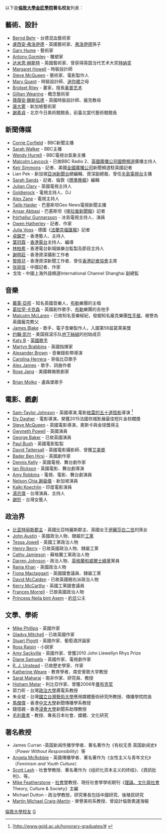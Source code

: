 以下是'''[[倫敦大學金匠學院|倫敦大學金匠學院]]著名校友'''列表：

==藝術、設計==
*[http://en.wikipedia.org/wiki/Bernd_Behr Bernd Behr] {{Wayback|url=http://en.wikipedia.org/wiki/Bernd_Behr |date=20200411003205 }} - 台德混血藝術家
*[[盧西安·弗洛伊德|盧西安·弗洛伊德]] - 英國藝術家、[[弗洛伊德|弗洛伊德]]孫子
*[http://en.wikipedia.org/wiki/Gary_Hume Gary Hume] {{Wayback|url=http://en.wikipedia.org/wiki/Gary_Hume |date=20201106232827 }} - 藝術家
*[http://en.wikipedia.org/wiki/Antony_Gormley Antony Gormley] {{Wayback|url=http://en.wikipedia.org/wiki/Antony_Gormley |date=20201208100656 }}- 雕塑家
*[[达米恩·赫斯特|达米恩·赫斯特]] - 英國藝術家、曾获得英国当代艺术大奖[[特纳奖|特纳奖]]
*[http://en.wikipedia.org/wiki/Margaret_Howell Margaret Howell] {{Wayback|url=http://en.wikipedia.org/wiki/Margaret_Howell |date=20160913112629 }} - 時裝設計師
*[[Steve_McQueen_(director)|Steve McQueen]] - 藝術家、電影製作人
*[http://en.wikipedia.org/wiki/Mary_Quant Mary Quant] {{Wayback|url=http://en.wikipedia.org/wiki/Mary_Quant |date=20201108094210 }} - 時裝設計師、[[迷你裙|迷你裙]]之母
*[http://en.wikipedia.org/wiki/Bridget_Riley Bridget Riley] {{Wayback|url=http://en.wikipedia.org/wiki/Bridget_Riley |date=20201106232605 }} - 畫家，擅長[[奥普艺术|奥普艺术]]
*[http://en.wikipedia.org/wiki/Gillian_Wearing Gillian Wearing] {{Wayback|url=http://en.wikipedia.org/wiki/Gillian_Wearing |date=20201106235732 }} - 概念藝術家
*[[薇薇安·魏斯伍德|薇薇安·魏斯伍德]] - 英國時裝設計師、龐克教母
*[http://en.wikipedia.org/wiki/Tang_Da_Wu 唐大雾] {{Wayback|url=http://en.wikipedia.org/wiki/Tang_Da_Wu |date=20190812015330 }} - 新加坡藝術家
*[http://baike.baidu.com/subview/1704860/12086667.htm 謝素貞] - 北京今日美術館館長，前臺北當代藝術館館長

== 新聞傳媒 ==
*[http://en.wikipedia.org/wiki/Corrie_Corfield Corrie Corfield] {{Wayback|url=http://en.wikipedia.org/wiki/Corrie_Corfield |date=20170510131509 }} - BBC新聞主播
*[http://en.wikipedia.org/wiki/Sarah_Walker_(music_broadcaster) Sarah Walker] {{Wayback|url=http://en.wikipedia.org/wiki/Sarah_Walker_(music_broadcaster) |date=20160826073611 }} - BBC主播
*[http://en.wikipedia.org/wiki/Wendy_Hurrell Wendy Hurrell] {{Wayback|url=http://en.wikipedia.org/wiki/Wendy_Hurrell |date=20190906150538 }} - BBC電視台氣象主播
*[http://en.wikipedia.org/wiki/Malcolm_Laycock Malcolm Laycock] {{Wayback|url=http://en.wikipedia.org/wiki/Malcolm_Laycock |date=20170305051700 }} - 已故BBC Radio 2、[[英國廣播公司國際頻道|英國廣播公司國際頻道]]廣播主持人
*[http://en.wikipedia.org/wiki/Keir_Simmons Keir Simmons] {{Wayback|url=http://en.wikipedia.org/wiki/Keir_Simmons |date=20201010201727 }} - 記者、美國[[全國廣播公司|全國廣播公司]]新聞頻道駐英國記者
*Lian Pek - 新加坡[[亞洲新聞台|亞洲新聞台]]總編輯、資深副總裁、曾任[[半島電視台|半島電視台]]主播
*[http://en.wikipedia.org/wiki/Sarah_Sands Sarah Sands] {{Wayback|url=http://en.wikipedia.org/wiki/Sarah_Sands |date=20201005104845 }} - 記者、倫敦《[[標準晚報|標準晚報]]》編輯
*[http://en.wikipedia.org/wiki/Julian_Clary Julian Clary] {{Wayback|url=http://en.wikipedia.org/wiki/Julian_Clary |date=20201111190742 }} - 英國電視主持人
*[http://en.wikipedia.org/wiki/Goldierocks Goldierock] {{Wayback|url=http://en.wikipedia.org/wiki/Goldierocks |date=20201022095707 }} - 電視主持人、DJ
*[http://en.wikipedia.org/wiki/Alex_Zane Alex Zane] {{Wayback|url=http://en.wikipedia.org/wiki/Alex_Zane |date=20201112032517 }} - 電視主持人
*[https://web.archive.org/web/20150623075634/https://en.wikipedia.org/wiki/Talib_Haider Talib Haider] - 巴基斯坦Geo News電視新聞主播
*[http://en.wikipedia.org/wiki/Ansar_Abbasi Ansar Abbasi] {{Wayback|url=http://en.wikipedia.org/wiki/Ansar_Abbasi |date=20201101015250 }} - 巴基斯坦《[[喀拉蚩新聞報|喀拉蚩新聞報]]》記者
*[http://en.wikipedia.org/wiki/%C3%9E%C3%B3rhallur_Gunnarsson Þórhallur Gunnarsson] {{Wayback|url=http://en.wikipedia.org/wiki/%C3%9E%C3%B3rhallur_Gunnarsson |date=20201002231902 }} - 冰島電視主持人、演員
*[http://en.wikipedia.org/wiki/Owen_Hatherley Owen Hatherley] {{Wayback|url=http://en.wikipedia.org/wiki/Owen_Hatherley |date=20200824233254 }} - 記者、作家
*[http://en.wikipedia.org/wiki/Julia_Voss Julia Voss] {{Wayback|url=http://en.wikipedia.org/wiki/Julia_Voss |date=20200916192805 }} - 德國《[[法蘭克福匯報|法蘭克福匯報]]》記者
*[[卓韻芝|卓韻芝]] - 香港藝人、主持人
*[[葉冠霖|葉冠霖]] - [[香港電台|香港電台]]主持人、編導
*[[林柏希|林柏希]] - 香港電台新城娛樂台監製及節目主持人
*[[謝明莊|謝明莊]] - 香港資深攝影工作者
*[[黎佩兒|黎佩兒]] - 香港資深新聞工作者、曾任[[香港記者協會|香港記者協會]]主席
*[[张丽佳|张丽佳]] - 中國記者、作家
* 戈攻 - 中國上海外語頻道International Channel Shanghai 副總監

== 音樂 ==
*[[戴蒙·亞邦|戴蒙·亞邦]] - 知名英國音樂人，[[布勒|布勒]]樂團的主唱
*[[葛拉罕·卡克森|葛拉罕·卡克森]] - 英國創作歌手、[[布勒|布勒]]樂團的吉他手
*[http://en.wikipedia.org/wiki/Malcolm_McLaren Malcolm McLaren] {{Wayback|url=http://en.wikipedia.org/wiki/Malcolm_McLaren |date=20201207233604 }} - 已故知名音樂經紀，發掘知名龐克樂團[[性手槍|性手槍]]，被譽為英國龐克教父
*[[James_Blake|James Blake]] - 歌手，電子音樂製作人，入圍第56屆葛萊美獎
*[[约翰·凯尔|约翰·凯尔]] - 美国摇滚乐队[[地下絲絨|地下絲絨]]的创始成员
*[[Katy_B|Katy B]] - [[英國|英國]][[歌手|歌手]]
*[http://en.wikipedia.org/wiki/Martyn_Brabbins Martyn Brabbins] {{Wayback|url=http://en.wikipedia.org/wiki/Martyn_Brabbins |date=20191130235028 }} - 英國指揮家
*[http://en.wikipedia.org/wiki/Alexander_Brown_(director) Alexander Brown] {{Wayback|url=http://en.wikipedia.org/wiki/Alexander_Brown_(director) |date=20161105204844 }} - 音樂錄影帶導演
*[https://web.archive.org/web/20150623075327/https://en.wikipedia.org/wiki/Carolina_Herrera_(singer) Carolina Herrera] - 哥倫比亞歌手
*[http://en.wikipedia.org/wiki/Alex_James_(musician) Alex James] {{Wayback|url=http://en.wikipedia.org/wiki/Alex_James_(musician) |date=20201121095029 }} - 歌手、詞曲作者
*[http://en.wikipedia.org/wiki/Rose_Jang Rose Jang] {{Wayback|url=http://en.wikipedia.org/wiki/Rose_Jang |date=20181226072949 }} - 美國韓裔歌劇家

*[[Brian_Molko|Brian Molko]] - 盧森堡歌手

== 電影、戲劇 ==
*[http://en.wikipedia.org/wiki/Sam_Taylor-Johnson Sam-Taylor Johnson] {{Wayback|url=http://en.wikipedia.org/wiki/Sam_Taylor-Johnson |date=20201108122403 }} - 英國導演,電影[[格雷的五十道陰影|格雷的五十道陰影]]導演 <ref>[http://www.gold.ac.uk/honorary-graduates/# {{Wayback|url=http://www.gold.ac.uk/honorary-graduates/ |date=20201213075345 }}</ref>
*[http://en.wikipedia.org/wiki/Ely_Dagher Ely Dagher] {{Wayback|url=http://en.wikipedia.org/wiki/Ely_Dagher |date=20200620053549 }} - 電影導演，榮獲2015法國坎城影展最佳短片金棕櫚獎
*[http://en.wikipedia.org/wiki/Steve_McQueen_(director) Steve McQueen] {{Wayback|url=http://en.wikipedia.org/wiki/Steve_McQueen_(director) |date=20201205192515 }} - 英國電影導演，奧斯卡與金球獎得主
*[http://en.wikipedia.org/wiki/Gwyneth_Powell Gwyneth Powell] {{Wayback|url=http://en.wikipedia.org/wiki/Gwyneth_Powell |date=20200729025724 }} - 英國演員
*[http://en.wikipedia.org/wiki/George_Baker_(actor) George Baker] {{Wayback|url=http://en.wikipedia.org/wiki/George_Baker_(actor) |date=20200615151410 }} - 已故英國演員
*[http://en.wikipedia.org/wiki/Paul_Bush_(filmmaker) Paul Bush] {{Wayback|url=http://en.wikipedia.org/wiki/Paul_Bush_(filmmaker) |date=20151019161627 }} - 英國電影監製
*[http://en.wikipedia.org/wiki/David_Tattersall David Tattersall] {{Wayback|url=http://en.wikipedia.org/wiki/David_Tattersall |date=20200611224049 }} - 英國電影攝影師、曾獲[[艾美奬|艾美奬]]
*[http://en.wikipedia.org/wiki/Bader_Ben_Hirsi Bader Ben Hirsi] {{Wayback|url=http://en.wikipedia.org/wiki/Bader_Ben_Hirsi |date=20170114111358 }} - 英國劇作家
*[http://en.wikipedia.org/wiki/Dennis_Kelly Dennis Kelly] {{Wayback|url=http://en.wikipedia.org/wiki/Dennis_Kelly |date=20200922202321 }} - 英國電視、舞台劇作家
*[http://en.wikipedia.org/wiki/Ian_Rickson Ian Rickson] {{Wayback|url=http://en.wikipedia.org/wiki/Ian_Rickson |date=20170102101514 }} - 英國電影、舞台劇導演
*[http://en.wikipedia.org/wiki/Amy_Robbins Amy Robbins] {{Wayback|url=http://en.wikipedia.org/wiki/Amy_Robbins |date=20181130042227 }} - 電視、電影、舞台劇演員
*[http://en.wikipedia.org/wiki/Nelson_Chia Nelson Chia 謝燊傑] {{Wayback|url=http://en.wikipedia.org/wiki/Nelson_Chia |date=20200809102257 }} - 新加坡演員
*[http://en.wikipedia.org/wiki/Kalki_Koechlin Kalki Koechlin] {{Wayback|url=http://en.wikipedia.org/wiki/Kalki_Koechlin |date=20201209165926 }} - 印度電影演員
*[[湯志偉|湯志偉]] - 台灣演員、主持人
*[[謝忻|謝忻]] - 台灣女藝人

== 政治界 ==
*[[比亚特丽斯郡主_(约克)|比亚特丽斯郡主]] - 英國比亞特麗斯郡主、英國女王[[伊麗莎白二世|伊麗莎白二世]]的孫女
*[http://en.wikipedia.org/wiki/John_Austin_(politician) John Austin] {{Wayback|url=http://en.wikipedia.org/wiki/John_Austin_(politician) |date=20200925045728 }} - 英國政治人物、隸屬於[[工黨|工黨]]
*[http://en.wikipedia.org/wiki/Tessa_Jowell Tessa Jowell] {{Wayback|url=http://en.wikipedia.org/wiki/Tessa_Jowell |date=20201114002840 }} - 英國工黨政治人物
*[http://en.wikipedia.org/wiki/Henry_Berry_(politician) Henry Berry] {{Wayback|url=http://en.wikipedia.org/wiki/Henry_Berry_(politician) |date=20161021135640 }} - 已故英國政治人物、隸屬工黨
*[http://en.wikipedia.org/wiki/Cathy_Jamieson Cathy Jamieson] {{Wayback|url=http://en.wikipedia.org/wiki/Cathy_Jamieson |date=20200526010832 }} - 蘇格蘭工黨政治人物
*[http://en.wikipedia.org/wiki/Darren_Johnson Darren Johnson] {{Wayback|url=http://en.wikipedia.org/wiki/Darren_Johnson |date=20200102180631 }} - 政治人物、[[英格蘭和威爾士綠黨|英格蘭和威爾士綠黨]]黨員
*[https://web.archive.org/web/20121127213136/http://en.wikipedia.org/wiki/Rania_Khan Rania Khan] - 英國政治人物
*[http://en.wikipedia.org/wiki/Fiona_Mactaggart Fiona Mactaggart] {{Wayback|url=http://en.wikipedia.org/wiki/Fiona_Mactaggart |date=20200103025722 }} - 英國國會議員、隸屬工黨
*[http://en.wikipedia.org/wiki/David_McCalden David McCalden] {{Wayback|url=http://en.wikipedia.org/wiki/David_McCalden |date=20201111235100 }} - 已故英國極右派政治人物
*[http://en.wikipedia.org/wiki/Kerry_McCarthy Kerry McCarthy] {{Wayback|url=http://en.wikipedia.org/wiki/Kerry_McCarthy |date=20201104020055 }} - 英國工黨國會議員
*[http://en.wikipedia.org/wiki/Frances_Morrell Frances Morrell] {{Wayback|url=http://en.wikipedia.org/wiki/Frances_Morrell |date=20170314154107 }} - 已故英國政治人物
*[http://en.wikipedia.org/wiki/Princess_Nejla_bint_Asem Princess Nejla bint Asem] {{Wayback|url=http://en.wikipedia.org/wiki/Princess_Nejla_bint_Asem |date=20170630040349 }} - [[約旦|約旦]]公主

== 文學、學術==
*[http://en.wikipedia.org/wiki/Mike_Phillips_(writer) Mike Phillips] {{Wayback|url=http://en.wikipedia.org/wiki/Mike_Phillips_(writer) |date=20190122023014 }} - 英國作家
*[http://en.wikipedia.org/wiki/Gladys_Mitchell Gladys Mitchell] {{Wayback|url=http://en.wikipedia.org/wiki/Gladys_Mitchell |date=20161226073741 }} - 已故英國作家
*[http://en.wikipedia.org/wiki/Stuart_Pigott Stuart Pigott] {{Wayback|url=http://en.wikipedia.org/wiki/Stuart_Pigott |date=20160827192527 }} - 英國作家、葡萄酒評論家
*[http://en.wikipedia.org/wiki/Ross_Raisin Ross Raisin] {{Wayback|url=http://en.wikipedia.org/wiki/Ross_Raisin |date=20160512221213 }} - 小說家
*[http://en.wikipedia.org/wiki/Amy_Sackville Amy Sackville] {{Wayback|url=http://en.wikipedia.org/wiki/Amy_Sackville |date=20170429095827 }} - 英國作家、曾獲2010 John Llewellyn Rhys Prize
*[http://en.wikipedia.org/wiki/Diane_Samuels Diane Samuels] {{Wayback|url=http://en.wikipedia.org/wiki/Diane_Samuels |date=20161118192417 }} - 英國作家、電視劇作家
*[http://en.wikipedia.org/wiki/R._J._Unstead R. J. Unstead] {{Wayback|url=http://en.wikipedia.org/wiki/R._J._Unstead |date=20190331171729 }} - 已故歷史學家、作家
*[http://en.wikipedia.org/wiki/Katherine_Weare Katherine Weare] {{Wayback|url=http://en.wikipedia.org/wiki/Katherine_Weare |date=20160923114715 }} - 教育學者、南安普敦大学教授
*[http://en.wikipedia.org/wiki/Sarat_Maharaj Sarat Maharaj] {{Wayback|url=http://en.wikipedia.org/wiki/Sarat_Maharaj |date=20160922122632 }} - 南非作家、研究員、教授
*[http://en.wikipedia.org/wiki/Hisham_Matar Hisham Matar] {{Wayback|url=http://en.wikipedia.org/wiki/Hisham_Matar |date=20201117173654 }} - 利比亞作家、曾獲2006年[[曼布克奖|曼布克奖]]
*郭力昕 - 台灣[[政治大學|政治大學]]廣電系教授
*朱全斌 - 台灣[[國立台灣藝術大學|國立台灣藝術大學]]應用媒體藝術研究所教授、傳播學院院長
*[[馬傑偉|馬傑偉]] - 香港[[中文大學|中文大學]]新聞傳播學系教授
*錢憶親 - 香港[[浸會大學|浸會大學]]新聞系助理教授
*[http://ja.wikipedia.org/wiki/%E6%AF%9B%E5%88%A9%E5%98%89%E5%AD%9D 毛利嘉孝] {{Wayback|url=http://ja.wikipedia.org/wiki/%E6%AF%9B%E5%88%A9%E5%98%89%E5%AD%9D |date=20190507143211 }} - 教授、專長日本社會、媒體、文化研究

== 著名教授 ==
*James Curran -英国新闻传播学學者、著名著作为《有权无责 英国新闻史​​》（''Power Without Responsibility''）等
*[http://en.wikipedia.org/wiki/Angela_McRobbie Angela McRobbie] {{Wayback|url=http://en.wikipedia.org/wiki/Angela_McRobbie |date=20200623113814 }} - 英國傳播學者、著名著作为《女性主义与青年文化》（''Feminism and Youth Culture''）
*[http://en.wikipedia.org/wiki/Scott_Lash Scott Lash] {{Wayback|url=http://en.wikipedia.org/wiki/Scott_Lash |date=20200519154257 }} - 社會學教授、著名著作为《组织化资本主义的终结》、《資訊批判》、等。
*[http://en.wikipedia.org/wiki/Mike_Featherstone Mike Featherstone] {{Wayback|url=http://en.wikipedia.org/wiki/Mike_Featherstone |date=20161126123358 }} - [[社會學|社會學]]教授、現任社會學學術期刊《[[理論、文化與社會|理論、文化與社會]] Theory, Culture & Society》主編
*Michael Dutton - 政治學教授，研究專長包括中國研究、後殖民研究
*[http://en.wikipedia.org/wiki/Michael_Craig-Martin Martin Michael Craig-Martin] {{Wayback|url=http://en.wikipedia.org/wiki/Michael_Craig-Martin |date=20201106232914 }} - 榮譽美術系教授、曾設計倫敦奧運海報

[[Category:倫敦大學校友|]]
[[Category:伦敦各大学校友|G]]